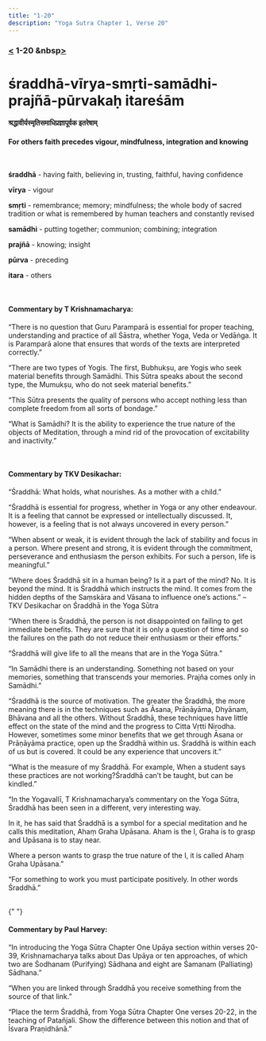 ```yaml
---
title: "1-20"
description: "Yoga Sutra Chapter 1, Verse 20"
---
```


### [<](/Chapter-1/1-19) 1-20 &nbsp[>](/Chapter-1/1-21/)

# śraddhā-vīrya-smṛti-samādhi-prajñā-pūrvakaḥ itareśām

#### श्रद्धावीर्यस्मृतिसमाधिप्रज्ञापूर्वक इतरेषाम्

#### For others faith precedes vigour, mindfulness, integration and knowing

<br />

**śraddhā** - having faith, believing in, trusting, faithful, having confidence <br />

**vīrya** - vigour <br />

**smṛti** - remembrance; memory; mindfulness; the whole body of sacred tradition or what is remembered by human teachers and constantly revised <br />

**samādhi** - putting together; communion; combining; integration <br />

**prajñā** - knowing; insight <br />

**pūrva** - preceding <br />

**itara** - others <br />

<br />

#### Commentary by T Krishnamacharya:

“There is no question that Guru Paramparā is essential for proper teaching,
understanding and practice of all Śāstra, whether Yoga, Veda or Vedāṅga.
It is Paramparā alone that ensures that words of the texts are interpreted correctly.”

“There are two types of Yogis. The first, Bubhukṣu, are Yogis who seek material benefits through Samādhi. This Sūtra speaks about the second type, the Mumukṣu, who do not seek material benefits.”

“This Sūtra presents the quality of persons who accept nothing less than complete freedom from all sorts of bondage.”

“What is Samādhi?
It is the ability to experience the true nature of the objects of Meditation, through a mind rid of the provocation of excitability and inactivity.”

<br />

#### Commentary by TKV Desikachar:

“Śraddhā:
What holds, what nourishes.
As a mother with a child.”

“Śraddhā is essential for progress, whether in Yoga or any other endeavour. It is a feeling that cannot be expressed or intellectually discussed. It, however, is a feeling that is not always uncovered in every person.”

“When absent or weak, it is evident through the lack of stability and focus in a person. Where present and strong, it is evident through the commitment, perseverance and enthusiasm the person exhibits. For such a person, life is meaningful.”

“Where does Śraddhā sit in a human being?
Is it a part of the mind?
No. It is beyond the mind.
It is Śraddhā which instructs the mind.
It comes from the hidden depths of the Saṃskāra and Vāsana
to influence one’s actions.”
– TKV Desikachar on Śraddhā in the Yoga Sūtra

“When there is Śraddhā, the person is not disappointed on failing to get immediate benefits. They are sure that it is only a question of time and so the failures on the path do not reduce their enthusiasm or their efforts.”

“Śraddhā will give life to all the means that are in the Yoga Sūtra.”

“In Samādhi there is an understanding.
Something not based on your memories,
something that transcends your memories.
Prajña comes only in Samādhi.”

“Śraddhā is the source of motivation. The greater the Śraddhā, the more meaning there is in the techniques such as Āsana, Prāṇāyāma, Dhyānam, Bhāvana and all the others. Without Śraddhā, these techniques have little effect on the state of the mind and the progress to Citta Vṛtti Nirodha. However, sometimes some minor benefits that we get through Āsana or Prāṇāyāma practice, open up the Śraddhā within us. Śraddhā is within each of us but is covered. It could be any experience that uncovers it.”

“What is the measure of my Śraddhā. For example, When a student says these practices are not working?Śraddhā can’t be taught, but can be kindled.”

“In the Yogavallī, T Krishnamacharya’s commentary on the Yoga Sūtra, Śraddhā has been seen in a different, very interesting way.

In it, he has said that Śraddhā is a symbol for a special meditation and he calls this meditation, Ahaṃ Graha Upāsana. Aham is the I, Graha is to grasp and Upāsana is to stay near.

Where a person wants to grasp the true nature of the I, it is called Ahaṃ Graha Upāsana.”

“For something to work you must participate positively. In other words Śraddhā.”

<br />{" "}

#### Commentary by Paul Harvey:

“In introducing the Yoga Sūtra Chapter One Upāya section within verses 20-39,
Krishnamacharya talks about Das Upāya or ten approaches,
of which two are Śodhanam (Purifying) Sādhana
and eight are Śamanam (Palliating) Sādhana.”

“When you are linked through Śraddhā
you receive something from the source of that link.”

“Place the term Śraddhā, from Yoga Sūtra Chapter One verses 20-22, in the teaching of Patañjali.
Show the difference between this notion and that of Īśvara Praṇidhānā.”

<br />
